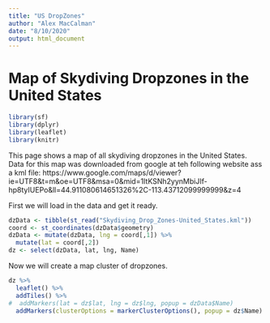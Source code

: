 ```yaml
---
title: "US DropZones"
author: "Alex MacCalman"
date: "8/10/2020"
output: html_document
---
```


# Map of Skydiving Dropzones in the United States  
```r
library(sf)
library(dplyr)
library(leaflet)
library(knitr)
```

This page shows a map of all skydiving dropzones in the United States. Data for this map was downloaded from google at teh following website ass a kml file: https://www.google.com/maps/d/viewer?ie=UTF8&t=m&oe=UTF8&msa=0&mid=1ItKSNh2yynMbiJIf-hp8tyIUEPo&ll=44.911080614651326%2C-113.43712099999999&z=4

First we will load in the data and get it ready.
```r
dzData <- tibble(st_read("Skydiving_Drop_Zones-United_States.kml"))
coord <- st_coordinates(dzData$geometry)
dzData <- mutate(dzData, lng = coord[,1]) %>% 
  mutate(lat = coord[,2])
dz <- select(dzData, lat, lng, Name)

```

Now we will create a map cluster of dropzones.  
```r
dz %>% 
  leaflet() %>% 
  addTiles() %>% 
#  addMarkers(lat = dz$lat, lng = dz$lng, popup = dzData$Name)
  addMarkers(clusterOptions = markerClusterOptions(), popup = dz$Name)
```

